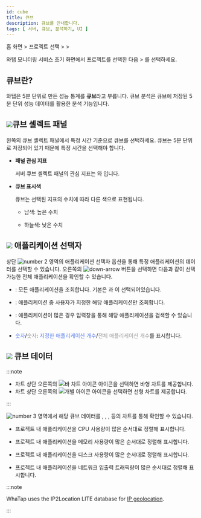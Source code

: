 ```yaml
---
id: cube
title: 큐브
description: 큐브를 안내합니다. 
tags: [ 서버, 큐브, 분석하기, UI ]
---
```




홈 화면 &gt; 프로젝트 선택 &gt; <Cmdname sid="side_analysis" className="uitext" /> &gt; <Cmdname sid="side_serverCube" className="uitext" />

와탭 모니터링 서비스 초기 화면에서 프로젝트를 선택한 다음 <Cmdname sid="side_analysis" className="uitext" /> &gt; <Cmdname sid="side_serverCube" className="uitext" />를 선택하세요. 

## 큐브란?

와탭은 5분 단위로 만든 성능 통계를 **큐브**라고 부릅니다. 큐브 분석은 큐브에 저장된 5분 단위 성능 데이터를 활용한 분석 기능입니다.

<ImgLang img='cube.png' desc='큐브'/>

## ![](/img/number-01.png)큐브 셀렉트 패널

왼쪽의 큐브 셀렉트 패널에서 특정 시간 기준으로 큐브를 선택하세요. 큐브는 5분 단위로 저장되어 있기 때문에 특정 시간을 선택해야 합니다. 

* **패널 관심 지표**

  서버 큐브 셀렉트 패널의 관심 지표는 <Cmdname sid="cpu" className="uitext" />와 <Cmdname sid="memory" className="uitext" />입니다.

* **큐브 표시색**

  큐브는 선택된 지표의 수치에 따라 다른 색으로 표현됩니다.

  * <span class='highfg'>남색</span>: <span class='highfg'>높은 수치</span>

  * <span class='lowfg'>하늘색</span>: <span class='lowfg'>낮은 수치</span>

## ![](/img/number-02.png) 애플리케이션 선택자

상단 ![number 2](/img/number-02.png) 영역의 애플리케이션 선택자 옵션을 통해 특정 애플리케이션의 데이터를 선택할 수 있습니다. 오른쪽의 ![down-arrow](/img/down-arrow.svg) 버튼을 선택하면 다음과 같이 선택 가능한 전체 애플리케이션을 확인할 수 있습니다. 

<ImgLang img='cube-select-app.png' desc='큐브 애플리케이션 셀렉터'/>

* <Cmdname sid="select_all" className="uitext" />: 모든 애플리케이션을 조회합니다. 기본은 <Cmdname sid="select_all" className="uitext" />과 <Cmdname sid="oid_active" className="uitext" />이 선택되어있습니다. 

* <Cmdname sid="checked_only" className="uitext" />: 애플리케이션 중 사용자가 지정한 해당 애플리케이션만 조회합니다. 

* <Cmdname sid="search" className="uitext" />: 애플리케이션이 많은 경우 입력창을 통해 해당 애플리케이션을 검색할 수 있습니다.

* <font color='5B7DEC'>숫자</font>/<font color='979797'>숫자</font>: <font color='5B7DEC'>지정한 애플리케이션 개수</font>/<font color='979797'>전체 애플리케이션 개수</font>를 표시합니다.

## ![](/img/number-03.png) 큐브 데이터

:::note

* 차트 상단 오른쪽의 ![바 차트 아이콘](/img/ic-dashboard-bar-chart.svg) 아이콘을 선택하면 바형 차트를 제공합니다. 
* 차트 상단 오른쪽의 ![개별 아이콘](/img/ic-multiline-chart.svg) 아이콘을 선택하면 선형 차트를 제공합니다.

:::

![number 3](/img/number-03.png) 영역에서 해당 큐브 데이터를 <Cmdname sid="cpu" className="uitext" />, <Cmdname sid="memory" className="uitext" />, <Cmdname sid="disk" className="uitext" />, <Cmdname sid="network" className="uitext" /> 등의 차트를 통해 확인할 수 있습니다.

* <Cmdname sid="cpu" className="uitext" />

  프로젝트 내 애플리케이션을 CPU 사용량이 많은 순서대로 정렬해 표시합니다. 

* <Cmdname sid="memory" className="uitext" />

  프로젝트 내 애플리케이션을 메모리 사용량이 많은 순서대로 정렬해 표시합니다.

* <Cmdname sid="disk" className="uitext" />

  프로젝트 내 애플리케이션을 디스크 사용량이 많은 순서대로 정렬해 표시합니다.

* <Cmdname sid="network" className="uitext" />

  프로젝트 내 애플리케이션을 네트워크 입출력 트래픽량이 많은 순서대로 정렬해 표시합니다.

:::note

WhaTap uses the IP2Location LITE database for [IP geolocation](https://lite.ip2location.com).

:::
